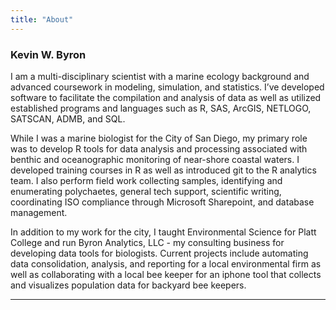 ```yaml
---
title: "About"
---
```

### Kevin W. Byron  
I am a multi-disciplinary scientist with a marine ecology background and advanced coursework in modeling, simulation, and statistics. I've developed software to facilitate the compilation and analysis of data as well as utilized established programs and languages such as R, SAS, ArcGIS, NETLOGO, SATSCAN, ADMB, and SQL.

While I was a marine biologist for the City of San Diego, my primary role was to develop R tools for data analysis and processing associated with benthic and oceanographic monitoring of near-shore coastal waters. I developed training courses in R as well as introduced git to the R analytics team. I also perform field work collecting samples, identifying and enumerating polychaetes, general tech support, scientific writing, coordinating ISO compliance through Microsoft Sharepoint, and database management.

In addition to my work for the city, I taught Environmental Science for Platt College and run Byron Analytics, LLC - my consulting business for developing data tools for biologists. Current projects include automating data consolidation, analysis, and reporting for a local environmental firm as well as collaborating with a local bee keeper for an iphone tool that collects and visualizes population data for backyard bee keepers.

---